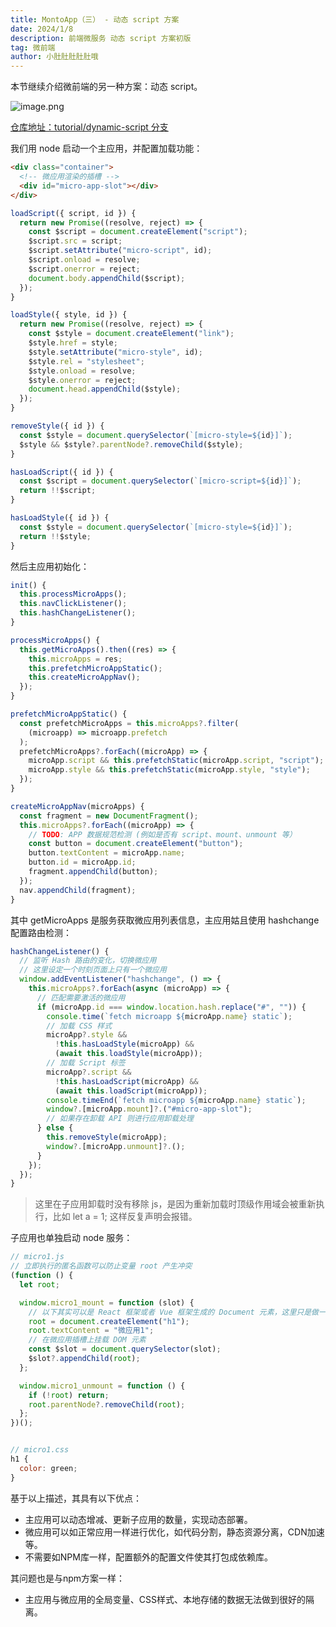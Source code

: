 ```yaml
---
title: MontoApp（三） - 动态 script 方案
date: 2024/1/8
description: 前端微服务 动态 script 方案初版
tag: 微前端
author: 小肚肚肚肚肚哦
---
```



本节继续介绍微前端的另一种方案：动态 script。

![image.png](/images/2024-1-8/2024-1-8-3.png)

[仓库地址：tutorial/dynamic-script 分支](https://github.com/duheng1992/monto-app/tree/tutorial/dynamic-script)

我们用 node 启动一个主应用，并配置加载功能：

```html
<div class="container">
  <!-- 微应用渲染的插槽 -->
  <div id="micro-app-slot"></div>
</div>
```

```js
loadScript({ script, id }) {
  return new Promise((resolve, reject) => {
    const $script = document.createElement("script");
    $script.src = script;
    $script.setAttribute("micro-script", id);
    $script.onload = resolve;
    $script.onerror = reject;
    document.body.appendChild($script);
  });
}

loadStyle({ style, id }) {
  return new Promise((resolve, reject) => {
    const $style = document.createElement("link");
    $style.href = style;
    $style.setAttribute("micro-style", id);
    $style.rel = "stylesheet";
    $style.onload = resolve;
    $style.onerror = reject;
    document.head.appendChild($style);
  });
}

removeStyle({ id }) {
  const $style = document.querySelector(`[micro-style=${id}]`);
  $style && $style?.parentNode?.removeChild($style);
}

hasLoadScript({ id }) {
  const $script = document.querySelector(`[micro-script=${id}]`);
  return !!$script;
}

hasLoadStyle({ id }) {
  const $style = document.querySelector(`[micro-style=${id}]`);
  return !!$style;
}
```

然后主应用初始化：

```js
init() {
  this.processMicroApps();
  this.navClickListener();
  this.hashChangeListener();
}

processMicroApps() {
  this.getMicroApps().then((res) => {
    this.microApps = res;
    this.prefetchMicroAppStatic();
    this.createMicroAppNav();
  });
}

prefetchMicroAppStatic() {
  const prefetchMicroApps = this.microApps?.filter(
    (microapp) => microapp.prefetch
  );
  prefetchMicroApps?.forEach((microApp) => {
    microApp.script && this.prefetchStatic(microApp.script, "script");
    microApp.style && this.prefetchStatic(microApp.style, "style");
  });
}

createMicroAppNav(microApps) {
  const fragment = new DocumentFragment();
  this.microApps?.forEach((microApp) => {
    // TODO: APP 数据规范检测 (例如是否有 script、mount、unmount 等）
    const button = document.createElement("button");
    button.textContent = microApp.name;
    button.id = microApp.id;
    fragment.appendChild(button);
  });
  nav.appendChild(fragment);
}
```

其中 getMicroApps 是服务获取微应用列表信息，主应用姑且使用 hashchange 配置路由检测：

```js
hashChangeListener() {
  // 监听 Hash 路由的变化，切换微应用
  // 这里设定一个时刻页面上只有一个微应用
  window.addEventListener("hashchange", () => {
    this.microApps?.forEach(async (microApp) => {
      // 匹配需要激活的微应用
      if (microApp.id === window.location.hash.replace("#", "")) {
        console.time(`fetch microapp ${microApp.name} static`);
        // 加载 CSS 样式
        microApp?.style &&
          !this.hasLoadStyle(microApp) &&
          (await this.loadStyle(microApp));
        // 加载 Script 标签
        microApp?.script &&
          !this.hasLoadScript(microApp) &&
          (await this.loadScript(microApp));
        console.timeEnd(`fetch microapp ${microApp.name} static`);
        window?.[microApp.mount]?.("#micro-app-slot");
        // 如果存在卸载 API 则进行应用卸载处理
      } else {
        this.removeStyle(microApp);
        window?.[microApp.unmount]?.();
      }
    });
  });
}
```

> 这里在子应用卸载时没有移除 js，是因为重新加载时顶级作用域会被重新执行，比如 let a = 1; 这样反复声明会报错。

子应用也单独启动 node 服务：

```js
// micro1.js
// 立即执行的匿名函数可以防止变量 root 产生冲突
(function () {
  let root;

  window.micro1_mount = function (slot) {
    // 以下其实可以是 React 框架或者 Vue 框架生成的 Document 元素，这里只是做一个简单的示例
    root = document.createElement("h1");
    root.textContent = "微应用1";
    // 在微应用插槽上挂载 DOM 元素
    const $slot = document.querySelector(slot);
    $slot?.appendChild(root);
  };

  window.micro1_unmount = function () {
    if (!root) return;
    root.parentNode?.removeChild(root);
  };
})();


// micro1.css
h1 {
  color: green;
}
```

基于以上描述，其具有以下优点：

- 主应用可以动态增减、更新子应用的数量，实现动态部署。
- 微应用可以如正常应用一样进行优化，如代码分割，静态资源分离，CDN加速等。
- 不需要如NPM库一样，配置额外的配置文件使其打包成依赖库。

其问题也是与npm方案一样：

- 主应用与微应用的全局变量、CSS样式、本地存储的数据无法做到很好的隔离。

<Giscus />
<Anchor name="MontoApp（三） - 动态 script 方案" />
